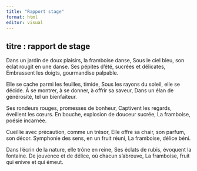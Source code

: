 ```yaml
---
title: "Rapport stage"
format: html
editor: visual
---
```


## titre : rapport de stage

Dans un jardin de doux plaisirs, la framboise danse, Sous le ciel bleu, son éclat rougit en une danse. Ses pépites d'été, sucrées et délicates, Embrassent les doigts, gourmandise palpable.

Elle se cache parmi les feuilles, timide, Sous les rayons du soleil, elle se décide. À se montrer, à se donner, à offrir sa saveur, Dans un élan de générosité, tel un bienfaiteur.

Ses rondeurs rouges, promesses de bonheur, Captivent les regards, éveillent les cœurs. En bouche, explosion de douceur sucrée, La framboise, poésie incarnée.

Cueillie avec précaution, comme un trésor, Elle offre sa chair, son parfum, son décor. Symphonie des sens, en un fruit réuni, La framboise, délice béni.

Dans l'écrin de la nature, elle trône en reine, Ses éclats de rubis, évoquent la fontaine. De jouvence et de délice, où chacun s'abreuve, La framboise, fruit qui enivre et qui émeut.

